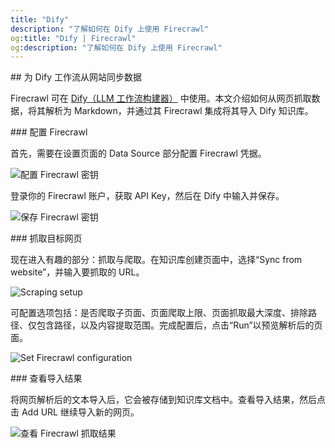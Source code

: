 ```yaml
---
title: "Dify"
description: "了解如何在 Dify 上使用 Firecrawl"
og:title: "Dify | Firecrawl"
og:description: "了解如何在 Dify 上使用 Firecrawl"
---
```


<div id="sync-data-from-websites-for-dify-workflows">
  ## 为 Dify 工作流从网站同步数据
</div>

Firecrawl 可在 [Dify（LLM 工作流构建器）](https://cloud.dify.ai/) 中使用。本文介绍如何从网页抓取数据，将其解析为 Markdown，并通过其 Firecrawl 集成将其导入 Dify 知识库。

<div id="configuring-firecrawl">
  ### 配置 Firecrawl
</div>

首先，需要在设置页面的 Data Source 部分配置 Firecrawl 凭据。

<img
  className="block"
  src="/images/fc_dify_config.avif"
  alt="配置 Firecrawl 密钥"
/>

登录你的 Firecrawl 账户，获取 API Key，然后在 Dify 中输入并保存。

<img
  className="block"
  src="/images/fc_dify_savekey.png"
  alt="保存 Firecrawl 密钥"
/>

<div id="scrape-target-webpage">
  ### 抓取目标网页
</div>

现在进入有趣的部分：抓取与爬取。在知识库创建页面中，选择“Sync from website”，并输入要抓取的 URL。

<img
  className="block"
  src="/images/fc_dify_webscrape.webp"
  alt="Scraping setup"
/>

可配置选项包括：是否爬取子页面、页面爬取上限、页面抓取最大深度、排除路径、仅包含路径，以及内容提取范围。完成配置后，点击“Run”以预览解析后的页面。

<img
  className="block"
  src="/images/fc_dify_fcoptions.webp"
  alt="Set Firecrawl configuration"
/>

<div id="review-import-results">
  ### 查看导入结果
</div>

将网页解析后的文本导入后，它会被存储到知识库文档中。查看导入结果，然后点击 Add URL 继续导入新的网页。

<img
  className="block"
  src="/images/fc_dify_results.webp"
  alt="查看 Firecrawl 抓取结果"
/>